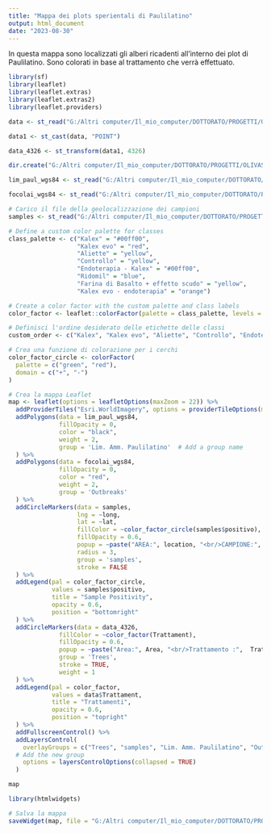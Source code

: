 ```yaml
---
title: "Mappa dei plots sperientali di Paulilatino"
output: html_document
date: "2023-08-30"
---
```


In questa mappa sono localizzati gli alberi ricadenti all'interno dei plot di Paulilatino. Sono colorati in base al trattamento che verrà effettuato.

```r
library(sf)
library(leaflet)
library(leaflet.extras)
library(leaflet.extras2)
library(leaflet.providers)
```

```r
data <- st_read("G:/Altri computer/Il_mio_computer/DOTTORATO/PROGETTI/OLIVASTRO_PAULILATINO/QFIELD/Piante_ADS_OLIVASTRO.gpkg")

data1 <- st_cast(data, "POINT")

data_4326 <- st_transform(data1, 4326)

dir.create("G:/Altri computer/Il_mio_computer/DOTTORATO/PROGETTI/OLIVASTRO_PAULILATINO/PROGETTI_GItHub_PAULILATINO/PLOTS_PAULILATINO", recursive = TRUE)

```

```r
lim_paul_wgs84 <- st_read("G:/Altri computer/Il_mio_computer/DOTTORATO/PROGETTI/OLIVASTRO_PAULILATINO/VETTORIALI/Limite_Amministrativo_Paulilatino_wgs84.shp")

focolai_wgs84 <- st_read("G:/Altri computer/Il_mio_computer/DOTTORATO/PROGETTI/OLIVASTRO_PAULILATINO/REGRESSIONE/VETTORIALI/FOCOLAI_wgs84.shp")

# Carico il file della geolocalizzazione dei campioni
samples <- st_read("G:/Altri computer/Il_mio_computer/DOTTORATO/PROGETTI/OLIVASTRO_PAULILATINO/REGRESSIONE/VETTORIALI/sample_points.shp")
```

```r
# Define a custom color palette for classes
class_palette <- c("Kalex" = "#00ff00",  
                   "Kalex evo" = "red", 
                   "Aliette" = "yellow",
                   "Controllo" = "yellow",
                   "Endoterapia - Kalex" = "#00ff00",
                   "Ridomil" = "blue",
                   "Farina di Basalto + effetto scudo" = "yellow",
                   "Kalex evo - endoterapia" = "orange")

# Create a color factor with the custom palette and class labels
color_factor <- leaflet::colorFactor(palette = class_palette, levels = c("Kalex", "Kalex evo", "Aliette", "Controllo", "Endoterapia - Kalex", "Ridomil", "Farina di Basalto + effetto scudo", "Kalex evo - endoterapia"))

# Definisci l'ordine desiderato delle etichette delle classi
custom_order <- c("Kalex", "Kalex evo", "Aliette", "Controllo", "Endoterapia - Kalex", "Ridomil", "Farina di Basalto + effetto scudo", "Kalex evo - endoterapia")

# Crea una funzione di colorazione per i cerchi
color_factor_circle <- colorFactor(
  palette = c("green", "red"), 
  domain = c("+", "-")
)
```



```r
# Crea la mappa Leaflet
map <- leaflet(options = leafletOptions(maxZoom = 22)) %>%
  addProviderTiles("Esri.WorldImagery", options = providerTileOptions(maxNativeZoom = 18)) %>%
  addPolygons(data = lim_paul_wgs84, 
              fillOpacity = 0, 
              color = "black", 
              weight = 2,
              group = 'Lim. Amm. Paulilatino'  # Add a group name
  ) %>% 
  addPolygons(data = focolai_wgs84,
              fillOpacity = 0, 
              color = "red", 
              weight = 2,
              group = 'Outbreaks'
  ) %>% 
  addCircleMarkers(data = samples,
                   lng = ~long,
                   lat = ~lat,
                   fillColor = ~color_factor_circle(samples$positivo),
                   fillOpacity = 0.6,
                   popup = ~paste("AREA:", location, "<br/>CAMPIONE:", id_sample, "<br/>SINTOMATICO:", sin_asin, "<br/>POSITIVITÀ:", positivo),
                   radius = 3,
                   group = 'samples',
                   stroke = FALSE
  ) %>%
  addLegend(pal = color_factor_circle,
            values = samples$positivo,
            title = "Sample Positivity",
            opacity = 0.6,
            position = "bottomright"
  ) %>%
  addCircleMarkers(data = data_4326,
              fillColor = ~color_factor(Trattament),
              fillOpacity = 0.6,
              popup = ~paste("Area:", Area, "<br/>Trattamento :",  Trattament, "<br/>Numero:", Numero),
              group = 'Trees',
              stroke = TRUE,
              weight = 1
  ) %>%
  addLegend(pal = color_factor,
            values = data$Trattament,
            title = "Trattamenti",
            opacity = 0.6,
            position = "topright"
  ) %>%
  addFullscreenControl() %>%
  addLayersControl(
    overlayGroups = c("Trees", "samples", "Lim. Amm. Paulilatino", "Outbreaks"),
  # Add the new group
    options = layersControlOptions(collapsed = TRUE)
  )

map
```

```r
library(htmlwidgets)

# Salva la mappa
saveWidget(map, file = "G:/Altri computer/Il_mio_computer/DOTTORATO/PROGETTI/OLIVASTRO_PAULILATINO/PROGETTI_GItHub_PAULILATINO/PLOTS_PAULILATINO/map2.html", selfcontained = FALSE)
```

